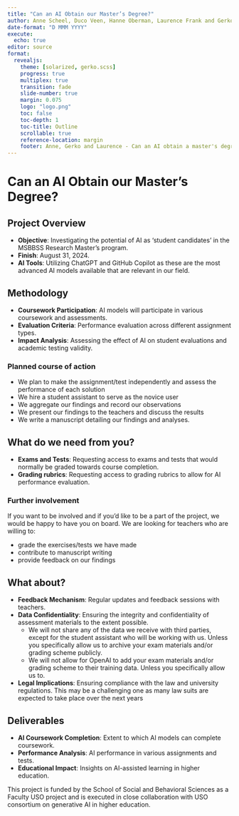 ```yaml
---
title: "Can an AI Obtain our Master’s Degree?"
author: Anne Scheel, Duco Veen, Hanne Oberman, Laurence Frank and Gerko Vink
date-format: "D MMM YYYY"
execute: 
  echo: true
editor: source
format: 
  revealjs:
    theme: [solarized, gerko.scss]
    progress: true
    multiplex: true
    transition: fade
    slide-number: true
    margin: 0.075
    logo: "logo.png" 
    toc: false
    toc-depth: 1
    toc-title: Outline
    scrollable: true
    reference-location: margin
    footer: Anne, Gerko and Laurence - Can an AI obtain a master's degree?
---
```


# Can an AI Obtain our Master’s Degree?

## Project Overview
- **Objective**: Investigating the potential of AI as 'student candidates' in the MSBBSS Research Master’s program.
- **Finish**: August 31, 2024.
- **AI Tools**: Utilizing ChatGPT and GitHub Copilot as these are the most advanced AI models available that are relevant in our field.

## Methodology
- **Coursework Participation**: AI models will participate in various coursework and assessments. 
- **Evaluation Criteria**: Performance evaluation across different assignment types.
- **Impact Analysis**: Assessing the effect of AI on student evaluations and academic testing validity.

### Planned course of action
- We plan to make the assignment/test independently and assess the performance of each solution
- We hire a student assistant to serve as the novice user
- We aggregate our findings and record our observations
- We present our findings to the teachers and discuss the results
- We write a manuscript detailing our findings and analyses. 

## What do we need from you?
- **Exams and Tests**: Requesting access to exams and tests that would normally be graded towards course completion.
- **Grading rubrics**: Requesting access to grading rubrics to allow for AI performance evaluation.


### Further involvement
If you want to be involved and if you'd like to be a part of the project, we would be happy to have you on board. We are looking for teachers who are willing to:

- grade the exercises/tests we have made
- contribute to manuscript writing
- provide feedback on our findings

## What about?
- **Feedback Mechanism**: Regular updates and feedback sessions with teachers.
- **Data Confidentiality**: Ensuring the integrity and confidentiality of assessment materials to the extent possible. 
  - We will not share any of the data we receive with third parties, except for the student assistant who will be working with us. Unless you specifically allow us to archive your exam materials and/or grading scheme publicly.
  - We will not allow for OpenAI to add your exam materials and/or grading scheme to their training data. Unless you specifically allow us to.
- **Legal Implications**: Ensuring compliance with the law and university regulations. This may be a challenging one as many law suits are expected to take place over the next years

## Deliverables
- **AI Coursework Completion**: Extent to which AI models can complete coursework.
- **Performance Analysis**: AI performance in various assignments and tests. 
- **Educational Impact**: Insights on AI-assisted learning in higher education.

This project is funded by the School of Social and Behavioral Sciences as a Faculty USO project and is executed in close collaboration with USO consortium on generative AI in higher education. 



